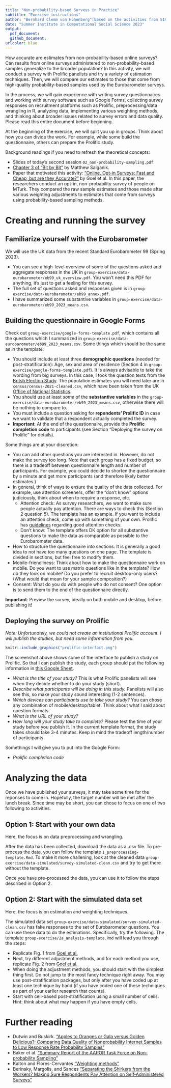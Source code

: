 ```yaml
---
title: "Non-probability-based Surveys in Practice"
subtitle: "Exercise instructions"
author: "Bernhard Clemm von Hohenberg^[based on the activities from SICSS 2019 (Matthew Salganik and Cambria Naslund).]"
date: "Summer Institute in Computational Social Science 2023"
output: 
  pdf_document:
  github_document: 
urlcolor: blue
---
```


How accurate are estimates from non-probability-based online surveys? Can results from online surveys administered to non-probability-based samples generalize to the broader population? In this activity, we will conduct a survey with Prolific panelists and try a variety of estimation techniques. Then, we will compare our estimates to those that come from high-quality probability-based samples used by the Eurobarometer surveys. 

In the process, we will gain experience with writing survey questionnaires and working with survey software such as Google Forms, collecting survey responses on recruitment platforms such as Prolific, preprocessing/data wrangling in R, analyzing data, implementing various weighting methods, and thinking about broader issues related to survey errors and data quality. Please read this entire document before beginning.

At the beginning of the exercise, we will split you up in groups. Think about how you can divide the work. For example, while some build the questionnaire, others can prepare the Prolific study.

Background readings if you need to refresh the theoretical concepts:

* Slides of today's second session `02_non-probability-sampling.pdf`.
* [Chapter 3 of "Bit by Bit"](https://www.bitbybitbook.com/en/1st-ed/asking-questions/) by Matthew Salganik.
* Paper that motivated this activity: ["Online, Opt-in Surveys: Fast and Cheap, but are they Accurate?"](https://5harad.com/papers/dirtysurveys.pdf) by Goel et al. In this paper, the researchers conduct an opt-in, non-probability survey of people on MTurk. They compared the raw sample estimates and those made after various weighting adjustments to estimates that come from surveys using probability-based sampling methods.

# Creating and running the survey

## Familiarize yourself with the Eurobarometer 

We will use the UK data from the recent Standard Eurobarometer 99 (Spring 2023). 

* You can see a high-level overview of some of the questions asked and aggregate responses in the UK in `group-exercise/data-eurobarometer/eb99_uk_overview.pdf`. You won't need this PDF for anything, it's just to get a feeling for this survey.
* The full set of questions asked and responses given is in `group-exercise/data-eurobarometer/eb99_annex.pdf`.
* I have summarized some substantive variables in `group-exercise/data-eurobarometer/eb99_2023_means.csv`.

## Building the questionnaire in Google Forms

Check out `group-exercise/google-forms-template.pdf`, which contains all the questions which I summarized in `group-exercise/data-eurobarometer/eb99_2023_means.csv`. Some things which should be the same as in the template:

* You should include at least three **demographic questions** (needed for post-stratification): Age, sex and area of residence (Section 4 in `group-exercise/google-forms-template.pdf`). It is always advisable to take the wording from big surveys. In this case, I took the question texts from the [Britsh Election Study](https://www.britishelectionstudy.com/wp-content/uploads/2019/06/Bes_wave15Documentation_V2.pdf).  The population estimates you will need later are in `census/census-2021-cleaned.csv`, which have been taken from the UK [Office of National Statistics](https://www.ons.gov.uk/peoplepopulationandcommunity/populationandmigration/populationestimates/datasets/populationestimatesforukenglandandwalesscotlandandnorthernireland). 
* You should use at least *some* of the **substantive variables** in the `group-exercise/data-eurobarometer/eb99_2023_means.csv`, otherwise there will be nothing to compare to. 
* You must include a question asking for **repondents' Prolific ID** in case we want to validate that a respondent actually completed the survey.
* **Important**: At the end of the questionnaire, provide the **Prolific completion code** to participants (see Section "Deploying the survey on Prolific" for details).
    
Some things are at your discretion:

* You can add other questions you are interested in. However, do not make the survey too long. Note that each group has a fixed budget, so there is a tradeoff between questionnaire length and number of participants. For example, you could decide to shorten the questionnaire by a minute and get more participants (and therefore likely better estimates.)
* In general, think of ways to ensure the quality of the data collected. For example, use attention screeners, offer the "don't know" options judiciously, think about when to require a response, etc. 
    * Attention check: As survey researchers, we want to make sure people actually pay attention. There are ways to check this (Section 2 question 5). The template has an example. If you want to include an attention check, come up with something of your own. Prolific has [guidelines](https://researcher-help.prolific.co/hc/en-gb/articles/360009223553-Prolific-s-Attention-and-Comprehension-Check-Policy) regarding good attention checks.
    * Don't know: The template offers DK option for all substantive questions to make the data as comparable as possible to the Eurobarometer data.
* How to structure the questionnaire into sections: It is generally a good idea to not have too many questions on one page. The template is divided in sections, but feel free to modify them. 
* Mobile-friendliness: Think about how to make the questionnaire work on mobile. Do you want to use matrix questions like in the template? How do they look on mobile? Do you prefer to recruit desktop-only users? (What would that mean for your sample composition?)
* Consent: What do you do with people who do not consent? One option is to send them to the end of the questionnaire directly.

**Important**: Preview the survey, ideally on both mobile and desktop, before publishing it!

## Deploying the survey on Prolific

*Note: Unfortunately, we could not create an institutional Prolific account. I will publish the studies, but need some information from you.*

```r
knitr::include_graphics("prolific-interfact.png")
```

The screenshot above shows some of the interface to publish a study on Prolific. So that I can publish the study, each group should put the following information in [this Google Sheet](https://docs.google.com/spreadsheets/d/1DB0kOiSVq1pIWg3dREPWU8uRj_yGjQRsUgRuI99ITzQ/edit?usp=sharing).

* *What is the title of your study?* This is what Prolific panelists will see when they decide whether to do your study (short).
* *Describe what participants will be doing in this study.* Panelists will also see this, so make your study sound interesting (1-2 sentences).
* *Which devices can participants use to take your study?* You can chose any combination of mobile/desktop/tablet. Think about what I said about question formats.
* *What is the URL of your study?*
* *How long will your study take to complete?* Please test the time of your study before you publish it. In the current template format, the study takes should take 3-4 minutes. Keep in mind the tradeoff length/number of participants.

Somethings I will give you to put into the Google Form:

* *Prolific completion code*

# Analyzing the data

Once we have published your surveys, it may take some time for the reponses to come in. Hopefully, the target number will be met after the lunch break. Since time may be short, you can chose to focus on one of two following to activities.

## Option 1: Start with your own data

Here, the focus is on data preprocessing and wrangling. 

After the data has been collected, download the data as a .csv file. To pre-process the data, you can follow the template `1_preprocessing-template.Rmd`. To make it more challening, look at the cleaned data `group-exercise/data-simulated/survey-simulated-clean.csv` and try to get there without the template.

Once you have pre-processed the data, you can use it to follow the steps described in Option 2.
      
## Option 2: Start with the simulated data set

Here, the focus is on estimation and weighting techniques. 

The simulated data set `group-exercise/data-simulated/survey-simulated-clean.csv` has fake responses to the set of Eurobarometer questions. You can use these data to do the estimations. Specifically, try the following. The template `group-exercise/2a_analysis-template.Rmd` will lead you through the steps:

* Replicate Fig. 1 from [Goel et al.](https://5harad.com/papers/dirtysurveys.pdf)
* Next, try different adjustment methods, and for each method you use, replicate Fig. 2 from [Goel et al.](https://5harad.com/papers/dirtysurveys.pdf)
* When doing the adjustment methods, you should start with the simplest thing first. Do not jump to the most fancy technique right away. You may use post-stratification packages, but only after you have coded up at least one technique by hand (if you have coded one of these techniques as part of your earlier research that counts).
* Start with cell-based post-stratification using a small number of cells. Hint: think about what may happen if you have empty cells.

# Further reading

* Dutwin and Buskirk. ["Apples to Oranges or Gala versus Golden Delicious?: Comparing Data Quality of Nonprobability Internet Samples to Low Response Rate Probability Samples"](https://academic.oup.com/poq/article/81/S1/213/3749202/Apples-to-Oranges-or-Gala-versus-Golden-Delicious) 
* Baker et al. ["Summary Report of the AAPOR Task Force on Non-probability Sampling"](https://academic.oup.com/jssam/article/1/2/90/941418/Summary-Report-of-the-AAPOR-Task-Force-on-Non)
* Kalton and Flores-Cervantes ["Weighting methods"](https://www.scb.se/contentassets/ca21efb41fee47d293bbee5bf7be7fb3/weighting-methods.pdf)
* Berinsky, Margolis, and Sances ["Separating the Shirkers from the Workers? Making Sure Respondents Pay Attention on Self‐Administered Surveys"](https://doi.org/10.1111/ajps.12081)

\newpage


